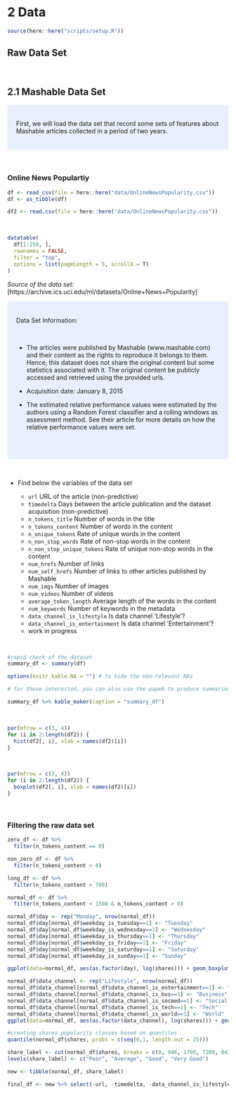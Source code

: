 # 2 Data

```r
source(here::here("scripts/setup.R"))
```

## Raw Data Set

<br>

## 2.1 Mashable Data Set

<style>
div.blue { background-color:#e6f0ff; border-radius: 5px; padding: 20px;}
</style>
<div class = "blue">
First, we will load the data set that record some sets of features about Mashable articles collected in a period of two years.
</div>

<br>

### Online News Populartiy
```r
df <- read_csv(file = here::here("data/OnlineNewsPopularity.csv"))
df <- as_tibble(df)
```

```r
df2 <- read.csv(file = here::here("data/OnlineNewsPopularity.csv"))
```
<br>

```r
datatable(
  df[1:250, ],
  rownames = FALSE,
  filter = "top",
  options = list(pageLength = 5, scrollX = T)
)
```

_Source of the data set:_ [https://archive.ics.uci.edu/ml/datasets/Online+News+Popularity]

<style>
div.blue { background-color:#e6f0ff; border-radius: 5px; padding: 20px;}
</style>
<div class = "blue">

Data Set Information:

<br>

* The articles were published by Mashable (www.mashable.com) and their content as the rights to reproduce it belongs to them. Hence, this dataset does not share the original content but some statistics associated with it. The original content be publicly accessed and retrieved using the provided urls.

* Acquisition date: January 8, 2015

* The estimated relative performance values were estimated by the authors using a Random Forest classifier and a rolling windows as assessment method. See their article for more details on how the relative performance values were set.

<br>

</div>

<br>

* Find below the variables of the data set


  + `url` URL of the article (non-predictive)
  + `timedelta`  Days between the article publication and the dataset acquisition (non-predictive)
  + `n_tokens_title` Number of words in the title 
  + `n_tokens_content` Number of words in the content
  + `n_unique_tokens` Rate of unique words in the content
  + `n_non_stop_words` Rate of non-stop words in the content
  + `n_non_stop_unique_tokens` Rate of unique non-stop words in the content
  + `num_hrefs` Number of links 
  + `num_self_hrefs` Number of links to other articles published by Mashable
  + `num_imgs` Number of images
  + `num_videos` Number of videos
  + `average_token_length` Average length of the words in the content
  + `num_keywords` Number of keywords in the metadata 
  + `data_channel_is_lifestyle` Is data channel 'Lifestyle'?
  + `data_channel_is_entertainment` Is data channel 'Entertainment'?
  + work in progress

<br>

```r
#rapid check of the dataset
summary_df <- summary(df)

options(knitr.kable.NA = "") # to hide the non-relevant NAs

# for those interested, you can also use the papeR to produce summaries as nice tables https://cran.r-project.org/web/packages/papeR/vignettes/papeR_introduction.html

summary_df %>% kable_maker(caption = "summary_df")
```

<br>

```r
par(mfrow = c(3, 4))
for (i in 2:length(df2)) {
  hist(df2[, i], xlab = names(df2)[i])
}
```

<br>

```r
par(mfrow = c(3, 4))
for (i in 2:length(df2)) {
  boxplot(df2[, i], xlab = names(df2)[i])
}
```

<br>

### Filtering the raw data set

```r
zero_df <- df %>%
  filter(n_tokens_content == 0)
```

```r
non_zero_df <- df %>%
  filter(n_tokens_content > 0)
```

```r
long_df <- df %>%
  filter(n_tokens_content > 700)
```

```r
normal_df <- df %>%
  filter(n_tokens_content < 1500 & n_tokens_content > 0)
```

```r
normal_df$day <- rep("Monday", nrow(normal_df))
normal_df$day[normal_df$weekday_is_tuesday==1] <- "Tuesday"
normal_df$day[normal_df$weekday_is_wednesday==1] <- "Wednesday"
normal_df$day[normal_df$weekday_is_thursday==1] <- "Thursday"
normal_df$day[normal_df$weekday_is_friday==1] <- "Friday"
normal_df$day[normal_df$weekday_is_saturday==1] <- "Saturday"
normal_df$day[normal_df$weekday_is_sunday==1] <- "Sunday"

ggplot(data=normal_df, aes(as.factor(day), log(shares))) + geom_boxplot()
```

```r
normal_df$data_channel <- rep("Lifestyle", nrow(normal_df))
normal_df$data_channel[normal_df$data_channel_is_entertainment==1] <- "Entertainment"
normal_df$data_channel[normal_df$data_channel_is_bus==1] <- "Business"
normal_df$data_channel[normal_df$data_channel_is_socmed==1] <- "Social Media"
normal_df$data_channel[normal_df$data_channel_is_tech==1] <- "Tech"
normal_df$data_channel[normal_df$data_channel_is_world==1] <- "World"
ggplot(data=normal_df, aes(as.factor(data_channel), log(shares))) + geom_boxplot()
```


```r
#creating shares popularity classes based on quantiles
quantile(normal_df$shares, probs = c(seq(0,1, length.out = 25)))

share_label <- cut(normal_df$shares, breaks = c(0, 946, 1700, 7200, 843300))
levels(share_label) <- c("Poor", "Average", "Good", "Very Good")

new <- tibble(normal_df, share_label)
```

```r
final_df <- new %>% select(-url, -timedelta, -data_channel_is_lifestyle, -data_channel_is_entertainment, -data_channel_is_bus, -data_channel_is_socmed, -data_channel_is_tech, -data_channel_is_world, -weekday_is_monday, -weekday_is_tuesday, -weekday_is_wednesday, -weekday_is_thursday, -weekday_is_friday, -weekday_is_saturday, -weekday_is_monday)
```




